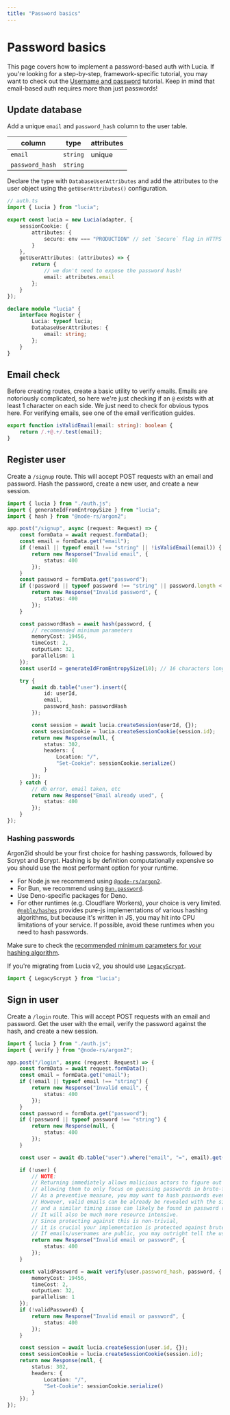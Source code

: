 ```yaml
---
title: "Password basics"
---
```


# Password basics

This page covers how to implement a password-based auth with Lucia. If you're looking for a step-by-step, framework-specific tutorial, you may want to check out the [Username and password](/tutorials/username-and-password) tutorial. Keep in mind that email-based auth requires more than just passwords!

## Update database

Add a unique `email` and `password_hash` column to the user table.

| column          | type     | attributes |
| --------------- | -------- | ---------- |
| `email`         | `string` | unique     |
| `password_hash` | `string` |            |

Declare the type with `DatabaseUserAttributes` and add the attributes to the user object using the `getUserAttributes()` configuration.

```ts
// auth.ts
import { Lucia } from "lucia";

export const lucia = new Lucia(adapter, {
	sessionCookie: {
		attributes: {
			secure: env === "PRODUCTION" // set `Secure` flag in HTTPS
		}
	},
	getUserAttributes: (attributes) => {
		return {
			// we don't need to expose the password hash!
			email: attributes.email
		};
	}
});

declare module "lucia" {
	interface Register {
		Lucia: typeof lucia;
		DatabaseUserAttributes: {
			email: string;
		};
	}
}
```

## Email check

Before creating routes, create a basic utility to verify emails. Emails are notoriously complicated, so here we're just checking if an `@` exists with at least 1 character on each side. We just need to check for obvious typos here. For verifying emails, see one of the email verification guides.

```ts
export function isValidEmail(email: string): boolean {
	return /.+@.+/.test(email);
}
```

## Register user

Create a `/signup` route. This will accept POST requests with an email and password. Hash the password, create a new user, and create a new session.

```ts
import { lucia } from "./auth.js";
import { generateIdFromEntropySize } from "lucia";
import { hash } from "@node-rs/argon2";

app.post("/signup", async (request: Request) => {
	const formData = await request.formData();
	const email = formData.get("email");
	if (!email || typeof email !== "string" || !isValidEmail(email)) {
		return new Response("Invalid email", {
			status: 400
		});
	}
	const password = formData.get("password");
	if (!password || typeof password !== "string" || password.length < 6) {
		return new Response("Invalid password", {
			status: 400
		});
	}

	const passwordHash = await hash(password, {
		// recommended minimum parameters
		memoryCost: 19456,
		timeCost: 2,
		outputLen: 32,
		parallelism: 1
	});
	const userId = generateIdFromEntropySize(10); // 16 characters long

	try {
		await db.table("user").insert({
			id: userId,
			email,
			password_hash: passwordHash
		});

		const session = await lucia.createSession(userId, {});
		const sessionCookie = lucia.createSessionCookie(session.id);
		return new Response(null, {
			status: 302,
			headers: {
				Location: "/",
				"Set-Cookie": sessionCookie.serialize()
			}
		});
	} catch {
		// db error, email taken, etc
		return new Response("Email already used", {
			status: 400
		});
	}
});
```

### Hashing passwords

Argon2id should be your first choice for hashing passwords, followed by Scrypt and Bcrypt. Hashing is by definition computationally expensive so you should use the most performant option for your runtime.

-   For Node.js we recommend using [`@node-rs/argon2`](https://github.com/napi-rs/node-rs).
-   For Bun, we recommend using [`Bun.password`](https://bun.sh/docs/api/hashing).
-   Use Deno-specific packages for Deno.
-   For other runtimes (e.g. Cloudflare Workers), your choice is very limited. [`@noble/hashes`](https://github.com/paulmillr/noble-hashes) provides pure-js implementations of various hashing algorithms, but because it's written in JS, you may hit into CPU limitations of your service. If possible, avoid these runtimes when you need to hash passwords.

Make sure to check the [recommended minimum parameters for your hashing algorithm](https://thecopenhagenbook.com/password-authentication#password-storage).

If you're migrating from Lucia v2, you should use [`LegacyScrypt`](/reference/main/LegacyScrypt).

```ts
import { LegacyScrypt } from "lucia";
```

## Sign in user

Create a `/login` route. This will accept POST requests with an email and password. Get the user with the email, verify the password against the hash, and create a new session.

```ts
import { lucia } from "./auth.js";
import { verify } from "@node-rs/argon2";

app.post("/login", async (request: Request) => {
	const formData = await request.formData();
	const email = formData.get("email");
	if (!email || typeof email !== "string") {
		return new Response("Invalid email", {
			status: 400
		});
	}
	const password = formData.get("password");
	if (!password || typeof password !== "string") {
		return new Response(null, {
			status: 400
		});
	}

	const user = await db.table("user").where("email", "=", email).get();

	if (!user) {
		// NOTE:
		// Returning immediately allows malicious actors to figure out valid emails from response times,
		// allowing them to only focus on guessing passwords in brute-force attacks.
		// As a preventive measure, you may want to hash passwords even for invalid emails.
		// However, valid emails can be already be revealed with the signup page
		// and a similar timing issue can likely be found in password reset implementation.
		// It will also be much more resource intensive.
		// Since protecting against this is non-trivial,
		// it is crucial your implementation is protected against brute-force attacks with login throttling etc.
		// If emails/usernames are public, you may outright tell the user that the username is invalid.
		return new Response("Invalid email or password", {
			status: 400
		});
	}

	const validPassword = await verify(user.password_hash, password, {
		memoryCost: 19456,
		timeCost: 2,
		outputLen: 32,
		parallelism: 1
	});
	if (!validPassword) {
		return new Response("Invalid email or password", {
			status: 400
		});
	}

	const session = await lucia.createSession(user.id, {});
	const sessionCookie = lucia.createSessionCookie(session.id);
	return new Response(null, {
		status: 302,
		headers: {
			Location: "/",
			"Set-Cookie": sessionCookie.serialize()
		}
	});
});
```

